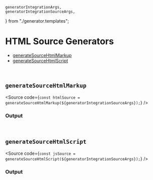     generatorIntegrationArgs,
    generatorIntegrationSourceArgs,
} from "./generator.templates";

<Meta title="Code Generators/HTML" />

# HTML Source Generators

- [generateSourceHtmlMarkup](#generatesourcehtmlmarkup)
- [generateSourceHtmlScript](#generatesourcehtmlscript)

<br />

## `generateSourceHtmlMarkup`

<Source
    code={`
const htmlSource = generateSourceHtmlMarkup(${generatorIntegrationSourceArgs});
`}
/>

### Output

<Source
    dark
    language="html"
    type="code"
    code={generateSourceHtmlMarkup(generatorIntegrationArgs)}
/>

<br />

## `generateSourceHtmlScript`

<Source
    code={`
const jsSource = generateSourceHtmlScript(${generatorIntegrationSourceArgs});
`}
/>

### Output

<Source
    dark
    language="html"
    code={generateSourceHtmlScript(generatorIntegrationArgs)}
/>
